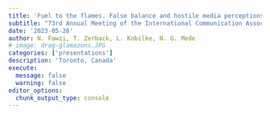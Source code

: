 ```yaml
---
title: 'Fuel to the flames. False balance and hostile media perceptions as amplifiers of perceived polarization in the climate change debate'
subtitle: "73rd Annual Meeting of the International Communication Association"
date: '2023-05-26'
author: N. Fawzi, T. Zerback, L. Kobilke, N. G. Mede
# image: drag-glamazons.JPG
categories: ['presentations']
description: 'Toronto, Canada'
execute: 
  message: false
  warning: false
editor_options: 
  chunk_output_type: console
---
```

